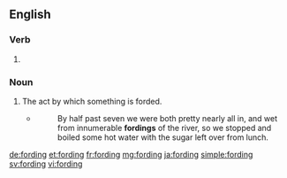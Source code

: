 ==English==

===Verb===
{{head|en|present participle}}

# {{present participle of|ford|lang=en|nocat=1}}

===Noun===
{{en-noun}}

# The act by which something is forded.
#* {{w|Aldo Leopold}}
#*: By half past seven we were both pretty nearly all in, and wet from innumerable '''fordings''' of the river, so we stopped and boiled some hot water with the sugar left over from lunch.

[[de:fording]]
[[et:fording]]
[[fr:fording]]
[[mg:fording]]
[[ja:fording]]
[[simple:fording]]
[[sv:fording]]
[[vi:fording]]